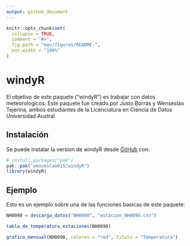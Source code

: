 ```yaml
---
output: github_document
---
```


<!-- README.md is generated from README.Rmd. Please edit that file -->

```r
knitr::opts_chunk$set(
  collapse = TRUE,
  comment = "#>",
  fig.path = "man/figures/README-",
  out.width = "100%"
)
```

# windyR

<!-- badges: start -->
<!-- badges: end -->

El objetivo de este paquete ("windyR") es trabajar con datos meteorologicos.
Este paquete fue creado por Justo Borrás y Wenseslao Tejerina, ambos estudiantes de la Licenciatura en Ciencia de Datos Universidad Austral

## Instalación

Se puede instalar la version de windyR desde [GitHub](https://github.com/) con:


```r
# install.packages("pak")
pak::pak("wenceslao015/windyR")
library(windyR)
```

## Ejemplo

Esto es un ejemplo sobre una de las funciones basicas de este paquete:

```r
NH0098 = descarga_datos("NH0098", "estacion_NH0098.csv")
```

```r
tabla_de_temperatura_estaciones(NH0098)
```

```r
grafico_mensual(NH0098, colores = "red", titulo = "Temperatura")
```

